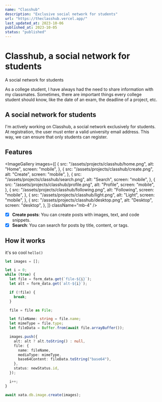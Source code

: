 ```yaml
---
name: "Classhub"
description: "Exclusive social network for students"
url: "https://theclasshub.vercel.app/"
last_updated_at: 2023-10-06
published_at: 2023-10-05
status: "published"
---
```


# Classhub, a social network for students

<ViewAppButton href="https://theclasshub.vercel.app/" />

<FullImage
  src="/assets/projects/utec-classrooms/2023-10-03_A803.png"
  alt="Screenshot of the app showing the events in the classroom A803 on October 3rd, 2023"
  mobile
/>

A social network for students

As a college student, I have always had the need to share information with my classmates. Sometimes, there are important things every college student should know, like the date of an exam, the deadline of a project, etc.

## A social network for students

I'm actively working on Classhub, a social network exclusively for students. At registration, the user must enter a valid university email address. This way, we can ensure that only students can register.

## Features

<ImageGallery
  images={[
    {
      src: "/assets/projects/classhub/home.png",
      alt: "Home",
      screen: "mobile",
    },
    {
      src: "/assets/projects/classhub/create.png",
      alt: "Create",
      screen: "mobile",
    },
    {
      src: "/assets/projects/classhub/search.png",
      alt: "Search",
      screen: "mobile",
    },
    {
      src: "/assets/projects/classhub/profile.png",
      alt: "Profile",
      screen: "mobile",
    },
    {
      src: "/assets/projects/classhub/following.png",
      alt: "Following",
      screen: "mobile",
    },
    {
      src: "/assets/projects/classhub/light.png",
      alt: "Light",
      screen: "mobile",
    },
    {
      src: "/assets/projects/classhub/desktop.png",
      alt: "Desktop",
      screen: "desktop",
    },
  ]}
  className="mb-4"
/>

- [x] **Create posts**: You can create posts with images, text, and code snippets.
- [x] **Search**: You can search for posts by title, content, or tags.

## How it works

it's so cool `hello()`

```ts showLineNumbers title="src/pages/api/posts/[id]/images.ts"  {6-10, 13}
let images = [];

let i = 0;
while (true) {
  let file = form_data.get(`file-${i}`);
  let alt = form_data.get(`alt-${i}`);

  if (!file) {
    break;
  }

  file = file as File;

  let fileName: string = file.name;
  let mimeType = file.type;
  let fileData = Buffer.from(await file.arrayBuffer());

  images.push({
    alt: alt ? alt.toString() : null,
    file: {
      name: fileName,
      mediaType: mimeType,
      base64Content: fileData.toString("base64"),
    },
    status: newStatus.id,
  });

  i++;
}

await xata.db.image.create(images);
```
